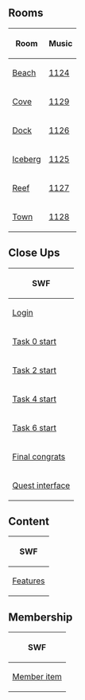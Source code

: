 

==Rooms==
<center>
{|class="wikitable"
!Room!!Music
|-
|[[Media:RoomsBeach-FindingDoryParty.swf|Beach]]||[[Media:Music1124.swf|1124]]
|-
|[[Media:RoomsCove-FindingDoryParty.swf|Cove]]||[[Media:Music1129.swf|1129]]
|-
|[[Media:RoomsDock-FindingDoryParty.swf|Dock]]||[[Media:Music1126.swf|1126]]
|-
|[[Media:RoomsBerg-FindingDoryParty.swf|Iceberg]]||[[Media:Music1125.swf|1125]]
|-
|[[Media:RoomsParty1-FindingDoryParty.swf|Reef]]||[[Media:Music1127.swf|1127]]
|-
|[[Media:RoomsTown-FindingDoryParty.swf|Town]]||[[Media:Music1128.swf|1128]]
|}
</center>

==Close Ups==
<center>
{|class="wikitable" style="text-align: center;"
!colspan="4"|SWF
|-
|colspan="4"|[[Media:Close ups160706 character dialogue login.swf-FindingDoryParty.swf|Login]]
|-
|[[Media:Close ups160706 character dialogue task0 start-FindingDoryParty.swf|Task 0 start]]||[[Media:Close ups160706 character dialogue task0 congrats-FindingDoryParty.swf|Task 0 congrats]]||[[Media:Close ups160706 character dialogue task1 start-FindingDoryParty.swf|Task 1 start]]||[[Media:Close ups160706 character dialogue task1 congrats-FindingDoryParty.swf|Task 1 congrats]]
|-
|[[Media:Close ups160706 character dialogue task2 start-FindingDoryParty.swf|Task 2 start]]||[[Media:Close ups160706 character dialogue task2 congrats-FindingDoryParty.swf|Task 2 congrats]]||[[Media:Close ups160706 character dialogue task3 start-FindingDoryParty.swf|Task 3 start]]||[[Media:Close ups160706 character dialogue task3 congrats-FindingDoryParty.swf|Task 3 congrats]]
|-
|[[Media:Close ups160706 character dialogue task4 start-FindingDoryParty.swf|Task 4 start]]||[[Media:Close ups160706 character dialogue task4 congrats-FindingDoryParty.swf|Task 4 congrats]]||[[Media:Close ups160706 character dialogue task5 start-FindingDoryParty.swf|Task 5 start]]||[[Media:Close ups160706 character dialogue task5 congrats-FindingDoryParty.swf|Task 5 congrats]]
|-
|[[Media:Close ups160706 character dialogue task6 start-FindingDoryParty.swf|Task 6 start]]||[[Media:Close ups160706 character dialogue task6 congrats-FindingDoryParty.swf|Task 6 congrats]]||[[Media:Close ups160706 character dialogue task7 start-FindingDoryParty.swf|Task 7 start]]||[[Media:Close ups160706 character dialogue task7 congrats-FindingDoryParty.swf|Task 7 congrats]]
|-
|colspan="4"|[[Media:Close ups160706 character dialogue final congrats.swf-FindingDoryParty.swf|Final congrats]]
|-
|colspan="4"|[[Media:Close upsQuest interface-FindingDoryParty.swf|Quest interface]]
|}
</center>

==Content==
<center>
{|class="wikitable"
!colspan="6"|SWF
|-
|[[Media:ContentFeatures-FindingDoryParty.swf|Features]]||[[Media:ContentInterface-FindingDoryParty.swf|Interface]]||[[Media:ContentLogo-FindingDoryParty.swf|Logo]]||[[Media:ContentParty-FindingDoryParty.swf|Party]]||[[Media:ContentParty icon-FindingDoryParty.swf|Party icon]]||[[Media:ContentPrompts-FindingDoryParty.swf|Prompts]]
|}
</center>

==Membership==
<center>
{|class="wikitable"
!SWF
|-
|[[Media:MembershipParty1-FindingDoryParty.swf|Member item]]
|}
</center>

{{Parties}}

